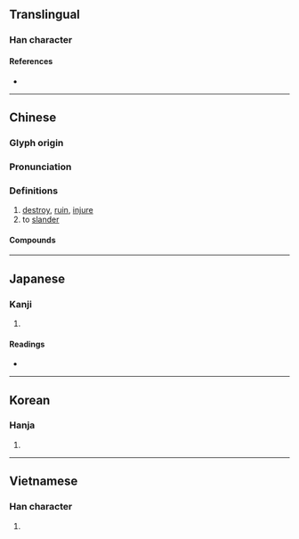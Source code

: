 {{character info/new}}
{{also|毁}}
==Translingual==

===Han character===
{{Han char|rn=79|rad=殳|as=09|sn=13|four=77147|canj=HGHNE|ids=⿹⿰臼殳土}}

====References====
* {{Han ref|kx=0586.120|dkj=16654|dj=0979.020|hdz=32162.041|uh=6BC0|ud=27584|bh=B7B4|bd=47028}}

----

==Chinese==
{{zh-forms|s=毁}}

===Glyph origin===
{{Han etym}}

===Pronunciation===
{{zh-pron
|m=huǐ
|c=wai2
|h=pfs=fí
|md=
|mn=húi
|w=
|mc=y
|oc=y
|cat=
}}

===Definitions===
{{zh-hanzi}}

# [[destroy]], [[ruin]], [[injure]]
# to [[slander]]

====Compounds====
{{zh-der|fold=1|毀敗|毀謗|毀害|毀壞|毀家紓難|毀滅|毀棄|毀容|毀傷|毀損|毀譽|毀約|坍毀|哀毀骨立|平毀|巢毀卵破|墜毀|圮毀|柴毀滅性|毀風敗俗|摧毀|毀形滅性|毀打|毀損罪|毀車殺馬|毀訾|殺馬毀車|搗毀|毀瓦畫墁|焚毀|柴毀骨立|毀疾|毀齒|積毀銷骨|毀方瓦合|痛毀極詆|毀方投圓|毀鐘為鐸|砸毀|破璧毀珪|拆毀|毀舟為杕|擊毀|柴毀|損毀|炸毀|毀熸|燒毀|眾毀所歸|毀於一旦|毀瘠|毀言|求全之毀|毀顏|毀譽參半|毀短|毀廉蔑恥|毀屍滅跡|毀家紓國|毀宗夷族|毀不滅性|毀掉|撕毀|裂冠毀冕|黃鐘毀棄|面譽背毀|銷毀|非毀|謗毀|覆巢毀卵|詆毀|車毀人亡|自毀長城}}

{{zh-cat|Intermediate}}

----

==Japanese==

===Kanji===
{{ja-kanji|grade=|rs=殳09}}

# {{defn|lang=ja|sort=殳09}}

====Readings====
* {{ja-readings|on=[[き]] (ki)|kun=[[こぼつ]] (kobotsu), [[そしる]] (soshiru), [[やせる]] (yaseru)}}

----

==Korean==

===Hanja===
{{ko-hanja|hangeul=훼}}

# {{defn|lang=ko|sort=殳09}}

----

==Vietnamese==

===Han character===
{{vi-readings|rs=殳09| hanviet = huỷ}}

# {{defn|lang=vi|sort=殳09}}